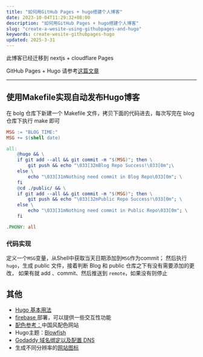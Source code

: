 ```yaml
---
title: "如何用GitHub Pages + hugo搭建个人博客"
date: 2023-10-04T11:29:32+08:00
description: "如何用GitHub Pages + hugo搭建个人博客"
slug: "create-a-wesite-using-githubpages-and-hugo"
keywords: create-wesite-githubpages-hugo
updated: 2025-3-31
---
```


此博客已经迁移到 nextjs + cloudflare Pages

GitHub Pages + Hugo 请参考[这篇文章](https://miawithcode.com/blog/how-to-build-a-personal-blog-using-github-pages-and-hugo)

---

## 使用Makefile实现自动发布Hugo博客

在 bolg 仓库下新建一个 Makefile 文件，拷贝下面的代码进去，每次写完在 blog 仓库下执行 make 即可

```makefile
MSG := "BLOG_TIME:"
MSG += $(shell date)

all:
	@hugo && \
	if git add --all && git commit -m "$(MSG)"; then \
		git push && echo "\033[32mBlog Repo Success!\033[0m";\
	else \
		echo "\033[31mNothing need commit in Blog Repo\033[0m"; \
	fi
	@cd ./public/ && \
	if git add --all && git commit -m "$(MSG)"; then \
		git push && echo "\033[32mPublic Repo Success!\033[0m"; \
	else \
		echo "\033[31mNothing need commit in Public Repo\033[0m"; \
	fi

.PHONY: all
```

### 代码实现

定义一个`MSG`变量，从Shell中获取当天日期添加到`MSG`作为commit；
然后执行`hugo`，生成 public 文件，接着判断 Blog 和 public 仓库之下有没有需要添加的更改，
如果有就 add 、commit、然后推送到 `remote`，如果没有则停止

## 其他

- [Hugo 基本用法](https://www.cnblogs.com/chenxuhua/p/hugo-blog-chinese-user-guide.html)
- [firebase ](https://n9o.xyz/posts/202310-blowfish-tutorial/#firebase-hosting-mergeyml)部署，可以提供一些交互性功能
- [配色参考：](http://zhongguose.com/#anyuzi)中国风配色网站
- Hugo主题：[Blowfish](https://blowfish.page/)
- [Godaddy 域名绑定以及配置 DNS](https://io-oi.me/tech/custom-domains-on-github-pages/)
- 生成不同分辨率的[网站图标](https://ibrights.github.io/post/blog20210527/)
